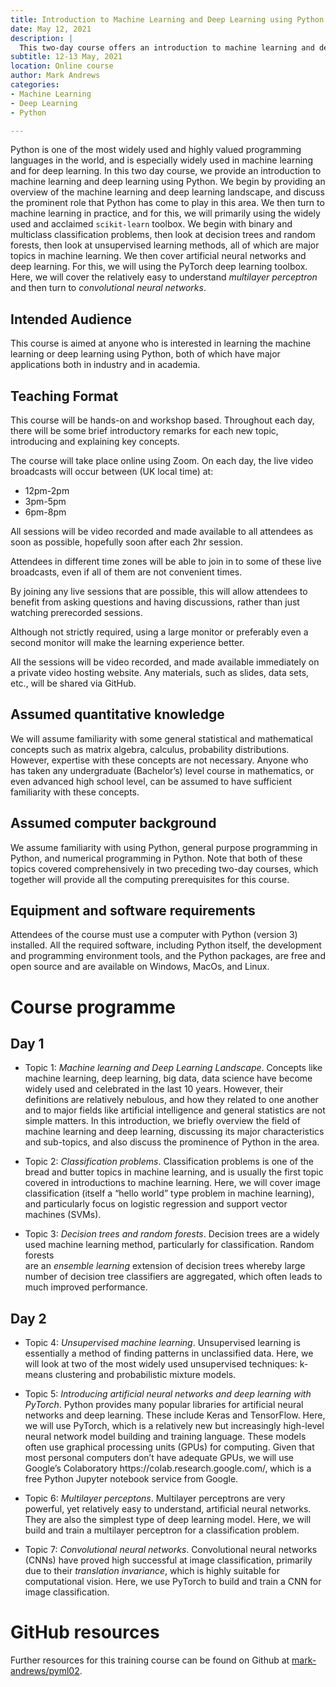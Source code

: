 ```yaml
---
title: Introduction to Machine Learning and Deep Learning using Python
date: May 12, 2021
description: |
  This two-day course offers an introduction to machine learning and deep learning using Python. The course covers practical applications using the `scikit-learn` toolbox, including binary and multiclass classification problems, decision trees, random forests, and unsupervised learning methods. It also introduces artificial neural networks and deep learning using the PyTorch toolbox.
subtitle: 12-13 May, 2021
location: Online course
author: Mark Andrews
categories:
- Machine Learning
- Deep Learning
- Python

---
```


Python is one of the most widely used and highly valued programming languages in
the world, and is especially widely used in machine learning and for deep
learning. In this two day course, we provide an introduction to machine learning
and deep learning using Python. We begin by providing an overview of the machine
learning and deep learning landscape, and discuss the prominent role that Python
has come to play in this area. We then turn to machine learning in practice, and
for this, we will primarily using the widely used and acclaimed `scikit-learn`
toolbox. We begin with  binary and multiclass classification problems, then
look at decision trees and random forests, then look at unsupervised learning methods, all of which are major topics in
machine learning. We then cover artificial neural networks and deep learning.
For this, we will using the PyTorch deep learning toolbox. Here, we will cover
the relatively easy to understand *multilayer perceptron* and then turn to
*convolutional neural networks*.

## Intended Audience

This course is aimed at anyone who is interested in learning the machine
learning or deep learning using Python, both of which have major applications
both in industry and in academia.

## Teaching Format

This course will be hands-on and workshop based. Throughout each day, there will
be some brief introductory remarks for each new topic, introducing and
explaining key concepts.

The course will take place online using Zoom. On each day, the live video
broadcasts will occur between (UK local time) at:

* 12pm-2pm
* 3pm-5pm
* 6pm-8pm

All sessions will be video recorded and made available to all attendees as soon
as possible, hopefully soon after each 2hr session.

Attendees in different time zones will be able to join in to some of these live
broadcasts, even if all of them are not convenient times.

By joining any live sessions that are possible, this will allow attendees to
benefit from asking questions and having discussions, rather than just watching
prerecorded sessions.

Although not strictly required, using a large monitor or preferably even a
second monitor will make the learning experience better.

All the sessions will be video recorded, and made available immediately on a
private video hosting website. Any materials, such as slides, data sets, etc.,
will be shared via GitHub.

## Assumed quantitative knowledge

We will assume familiarity with some general statistical and mathematical
concepts such as matrix algebra, calculus, probability distributions. However,
expertise with these concepts are not necessary. Anyone who has taken any
undergraduate (Bachelor's) level course in mathematics, or even advanced high
school level, can be assumed to have sufficient familiarity with these concepts.

## Assumed computer background

We assume familiarity with using Python, general purpose programming in Python,
and numerical programming in Python.  Note that both of these topics covered
comprehensively in two preceding two-day courses, which together will provide
all the computing prerequisites for this course.

## Equipment and software requirements

Attendees of the course must use a computer with Python (version 3) installed.
All the required software, including Python itself, the development and
programming environment tools, and the Python packages, are free and open source
and are available on Windows, MacOs, and Linux.

# Course programme

## Day 1

* Topic 1: *Machine learning and Deep Learning Landscape*. Concepts like machine
learning, deep learning, big data, data science have become widely used and
celebrated in the last 10 years. However, their definitions are relatively
nebulous, and how they related to one another and to major fields like
artificial intelligence and general statistics are not simple matters. In this
introduction, we briefly overview the field of machine learning and deep
learning, discussing its major characteristics and sub-topics, and also discuss
the prominence of Python in the area.

* Topic 2: *Classification problems*. Classification problems is one of the
bread and butter topics in machine learning, and is usually the first topic
covered in introductions to machine learning. Here, we will cover image
classification (itself a "hello world" type problem in machine learning), and
particularly focus on logistic regression and support vector machines (SVMs).

* Topic 3: *Decision trees and random forests*. Decision trees are a widely  
used machine learning method, particularly for classification. Random forests  
are an *ensemble learning* extension of decision trees whereby large number of
decision tree classifiers are aggregated, which often leads to much improved
performance.

## Day 2

* Topic 4: *Unsupervised machine learning*. Unsupervised learning is essentially
a method of finding patterns in unclassified data. Here, we will look at two of
the most widely used unsupervised techniques: k-means clustering and
probabilistic mixture models.

* Topic 5: *Introducing artificial neural networks and deep learning with
PyTorch*. Python provides many popular libraries for artificial neural networks
and deep learning. These include Keras and TensorFlow. Here, we will use
PyTorch, which is a relatively new but increasingly high-level neural network
model building and training language. These models often use graphical
processing units (GPUs) for computing. Given that most personal computers don't
have adequate GPUs, we will use Google's Colaboratory
https://colab.research.google.com/, which is a free Python Jupyter notebook
service from Google.

* Topic 6: *Multilayer perceptons*. Multilayer perceptrons are very powerful,
yet relatively easy to understand, artificial neural networks. They are also the
simplest type of deep learning model. Here, we will build and train a
multilayer perceptron for a classification problem.

* Topic 7: *Convolutional neural networks*. Convolutional neural networks (CNNs)
have proved high successful at image classification, primarily due to their
*translation invariance*, which is highly suitable for computational vision.
Here, we use PyTorch to build and train a CNN for image classification.

# GitHub resources

Further resources for this training course can be found on Github at [mark-andrews/pyml02](https://github.com/mark-andrews/pyml02).
